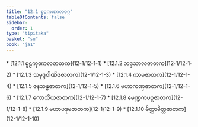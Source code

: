 ```yaml
---
title: "12.1 စူဠကုဏာလဝဂ္ဂ"
tableOfContents: false
sidebar:
  order: 1
type: "tipitaka"
basket: "su"
book: "ja1"
---
```



<DynamicBreadcrumb />



<TableOfContents book="ja1" section="12.1">
* [12.1.1 စူဠကုဏာလဇာတက](12-1/12-1-1)
* [12.1.2 ဘဒ္ဒသာလဇာတက](12-1/12-1-2)
* [12.1.3 သမုဒ္ဒဝါဏိဇဇာတက](12-1/12-1-3)
* [12.1.4 ကာမဇာတက](12-1/12-1-4)
* [12.1.5 ဇနသန္ဓဇာတက](12-1/12-1-5)
* [12.1.6 မဟာကဏှဇာတက](12-1/12-1-6)
* [12.1.7 ကောသိယဇာတက](12-1/12-1-7)
* [12.1.8 မေဏ္ဍကပဉှဇာတက](12-1/12-1-8)
* [12.1.9 မဟာပဒုမဇာတက](12-1/12-1-9)
* [12.1.10 မိတ္တာမိတ္တဇာတက](12-1/12-1-10)
</TableOfContents>